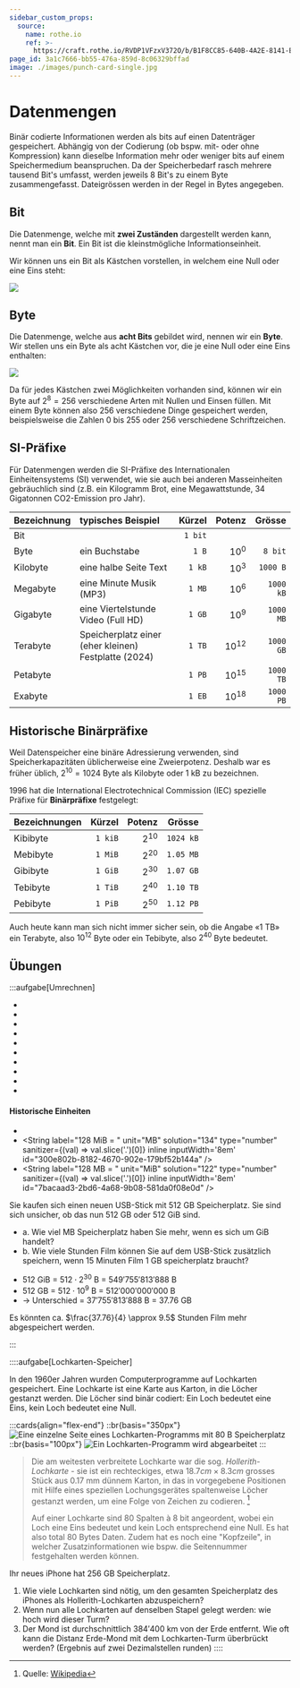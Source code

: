 ```yaml
---
sidebar_custom_props:
  source:
    name: rothe.io
    ref: >-
      https://craft.rothe.io/RVDP1VFzxV372O/b/B1F8CC85-640B-4A2E-8141-ECFB1BA6C1DC/1.3-%E2%80%94-Datenmengen
page_id: 3a1c7666-bb55-476a-859d-8c06329bffad
image: ./images/punch-card-single.jpg
---
```



# Datenmengen

Binär codierte Informationen werden als bits auf einen Datenträger gespeichert. Abhängig von der Codierung (ob bspw. mit- oder ohne Kompression) kann dieselbe Information mehr oder weniger bits auf einem Speichermedium beanspruchen.
Da der Speicherbedarf rasch mehrere tausend Bit's umfasst, werden jeweils 8 Bit's zu einem Byte zusammengefasst. Dateigrössen werden in der Regel in Bytes angegeben.

## Bit
Die Datenmenge, welche mit **zwei Zuständen** dargestellt werden kann, nennt man ein __Bit__. Ein Bit ist die kleinstmögliche Informationseinheit.

Wir können uns ein Bit als Kästchen vorstellen, in welchem eine Null oder eine Eins steht:

![](./images/bit.png)

## Byte
Die Datenmenge, welche aus **acht Bits** gebildet wird, nennen wir ein **Byte**. Wir stellen uns ein Byte als acht Kästchen vor, die je eine Null oder eine Eins enthalten:

![](./images/byte.png)

Da für jedes Kästchen zwei Möglichkeiten vorhanden sind, können wir ein Byte auf $2^8=256$ verschiedene Arten mit Nullen und Einsen füllen. Mit einem Byte können also $256$ verschiedene Dinge gespeichert werden, beispielsweise die Zahlen $0$ bis $255$ oder $256$ verschiedene Schriftzeichen.

## SI-Präfixe
Für Datenmengen werden die SI-Präfixe des Internationalen Einheitensystems (SI) verwendet, wie sie auch bei anderen Masseinheiten gebräuchlich sind (z.B. ein Kilogramm Brot, eine Megawattstunde, 34 Gigatonnen CO2-Emission pro Jahr).

<div className="small-table center">

| Bezeichnung | typisches Beispiel                                   |  Kürzel |    Potenz |    Grösse |
| :---------- | :--------------------------------------------------- | ------: | --------: | --------: |
| Bit         |                                                      | `1 bit` |           |           |
| Byte        | ein Buchstabe                                        |   `1 B` |    $10^0$ |   `8 bit` |
| Kilobyte    | eine halbe Seite Text                                |  `1 kB` |    $10^3$ |  `1000 B` |
| Megabyte    | eine Minute Musik (MP3)                              |  `1 MB` |    $10^6$ | `1000 kB` |
| Gigabyte    | eine Viertelstunde Video (Full HD)                   |  `1 GB` |    $10^9$ | `1000 MB` |
| Terabyte    | Speicherplatz einer (eher kleinen) Festplatte (2024) |  `1 TB` | $10^{12}$ | `1000 GB` |
| Petabyte    |                                                      |  `1 PB` | $10^{15}$ | `1000 TB` |
| Exabyte     |                                                      |  `1 EB` | $10^{18}$ | `1000 PB` |

</div>

## Historische Binärpräfixe
Weil Datenspeicher eine binäre Adressierung verwenden, sind Speicherkapazitäten üblicherweise eine Zweierpotenz. Deshalb war es früher üblich, $2^{10}=1024$ Byte als Kilobyte oder 1 kB zu bezeichnen.

1996 hat die International Electrotechnical Commission (IEC) spezielle Präfixe für **Binärpräfixe** festgelegt:


<div className="small-table center">

| Bezeichnungen |  Kürzel |   Potenz |    Grösse |
| :------------ | ------: | -------: | --------: |
| Kibibyte      | `1 kiB` | $2^{10}$ | `1024 kB` |
| Mebibyte      | `1 MiB` | $2^{20}$ | `1.05 MB` |
| Gibibyte      | `1 GiB` | $2^{30}$ | `1.07 GB` |
| Tebibyte      | `1 TiB` | $2^{40}$ | `1.10 TB` |
| Pebibyte      | `1 PiB` | $2^{50}$ | `1.12 PB` |

</div>

Auch heute kann man sich nicht immer sicher sein, ob die Angabe «1 TB» ein Terabyte, also $10^{12}$ Byte oder ein Tebibyte, also $2^{40}$ Byte bedeutet.


## Übungen

:::aufgabe[Umrechnen]
<Answer type="state" id="39e43e79-fb1e-4005-9224-bc254ab12e95" />

- <String label="2.7 MB = " unit="kB" solution="2700" type="number" inline inputWidth="8em" id="f32ef94c-c3dd-40d5-96f3-eaf06f60681d"/>
- <String label="4.5 GB = " unit="MB" solution="4500" type="number" inline inputWidth="8em" id="49fd7ab5-597d-4a28-90d9-dc6654ac2a07"/>
- <String label="512 kB = " unit="B" solution="512000" type="number" inline inputWidth="8em" id="45fb5d1d-02f8-4987-9a18-5d5231ed5509"/>
- <String label="1.2 TB = " unit="GB" solution="1200" type="number" inline inputWidth="8em" id="aac62484-636d-4698-ad3e-c9b0439aa439"/>
- <String label="240 kB = " unit="MB" solution="0.24" type="number" inline inputWidth="8em" id="1e36e609-7cfe-4fb2-9657-0ff67da98725"/>
- <String label="3.6 GB = " unit="kB" solution="3600000" type="number" inline inputWidth="8em" id="104588aa-27c0-41bd-b695-ea9bd5cb35de"/>
- <String label="8.1 TB = " unit="MB" solution="8100000" type="number" inline inputWidth="8em" id="091560d1-f203-4a05-a570-0ed6aea72a46"/>
- <String label="720 MB = " unit="TB" solution="0.00072" type="number" inline inputWidth="8em" id="d4f7187f-1e16-45d4-8932-1d3f88416c0f"/>
- <String label="1536 kB = " unit="MB" solution="1.536" type="number" inline inputWidth="8em" id="cefcff07-232f-40c8-bca0-1fbae68ac112"/>
- <String label="0.35 GB = " unit="kB" solution="350000" type="number" inline inputWidth="8em" id="de76b342-2f5a-446a-bc3a-d9d98a24ad6f"/>

#### Historische Einheiten

- <String label="7 kiB = " unit="B" solution="7168" type="number" inline inputWidth="8em" id="db7d3e43-4f37-40da-83a2-0f2d2af21582"/>
- <String label="128 MiB = " unit="MB" solution="134" type="number" sanitizer={(val) => val.slice('.')[0]} inline inputWidth='8em' id="300e802b-8182-4670-902e-179bf52b144a" />
- <String label="128 MB = " unit="MiB" solution="122" type="number" sanitizer={(val) => val.slice('.')[0]} inline inputWidth='8em' id="7bacaad3-2bd6-4a68-9b08-581da0f08e0d" />

Sie kaufen sich einen neuen USB-Stick mit $512$ GB Speicherplatz. Sie sind sich unsicher, ob das nun $512$ GB oder $512$ GiB sind.
- a. Wie viel MB Speicherplatz haben Sie mehr, wenn es sich um GiB handelt?
- b. Wie viele Stunden Film können Sie auf dem USB-Stick zusätzlich speichern, wenn 15 Minuten Film $1$ GB speicherplatz braucht?

<Answer type="text" id="0229a7d9-930d-4734-aaff-6d9d7a44c6e0" />

<Solution id="328f8924-357e-40b6-a90e-dcca11cedfcb">

- $512$ GiB = $512 \cdot 2^{30}$ B = $549'755'813'888$ B
- $512$ GB = $512 \cdot 10^{9}$ B =  $512'000'000'000$ B
- $\rightarrow$ Unterschied = $37'755'813'888$ B = $37.76$ GB

Es könnten ca. $\frac{37.76}{4} \approx 9.5$ Stunden Film mehr abgespeichert werden.

</Solution>
:::

::::aufgabe[Lochkarten-Speicher]
  <Answer type="state" id="a3ea1ed8-8ef8-42f0-a702-a22e06084015" />

  In den 1960er Jahren wurden Computerprogramme auf Lochkarten gespeichert. Eine Lochkarte ist eine Karte aus Karton, in die Löcher gestanzt werden. Die Löcher sind binär codiert: Ein Loch bedeutet eine Eins, kein Loch bedeutet eine Null.


  :::cards{align="flex-end"}
  ::br{basis="350px"}
    ![Eine einzelne Seite eines Lochkarten-Programms mit $80$ B Speicherplatz](./images/punch-card-single.jpg)
  ::br{basis="100px"}
    ![Ein Lochkarten-Programm wird abgearbeitet](./images/punch-card-processing.jpg)
  :::

  > Die am weitesten verbreitete Lochkarte war die sog. *Hollerith-Lochkarte* - sie ist ein rechteckiges, etwa $18.7 cm \times 8.3 cm$ grosses Stück aus $0.17$ mm dünnem Karton, in das in vorgegebene Positionen mit Hilfe eines speziellen Lochungsgerätes spaltenweise Löcher gestanzt werden, um eine Folge von Zeichen zu codieren. [^1]
  >
  > Auf einer Lochkarte sind $80$ Spalten à $8$ bit angeordent, wobei ein Loch eine Eins bedeutet und kein Loch entsprechend eine Null. Es hat also total $80$ Bytes Daten. Zudem hat es noch eine "Kopfzeile", in welcher Zusatzinformationen wie bspw. die Seitennummer festgehalten werden können.

  Ihr neues iPhone hat $256$ GB Speicherplatz.

  1. Wie viele Lochkarten sind nötig, um den gesamten Speicherplatz des iPhones als Hollerith-Lochkarten abzuspeichern?
      <String label="Anzahl Lochkarten" solution="3200000000000" type="number" id="baf72a29-9548-4217-99f0-c58728d0c8df" />
  2. Wenn nun alle Lochkarten auf denselben Stapel gelegt werden: wie hoch wird dieser Turm? 
      <String label="Höhe des Turms" solution="544000" type="number" unit="km" id="80567cb1-52ea-4a75-9283-a2802e76e76e" />
  3. Der Mond ist durchschnittlich $384'400$ km von der Erde entfernt. Wie oft kann die Distanz Erde-Mond mit dem Lochkarten-Turm überbrückt werden? (Ergebnis auf zwei Dezimalstellen runden)
      <String solution="1.42" unit="mal zum Mond" type="number" id="4755fd92-c343-4bca-a20b-811797dfaf80" />
::::


[^1]: Quelle: [Wikipedia](https://de.wikipedia.org/wiki/Lochkarte)